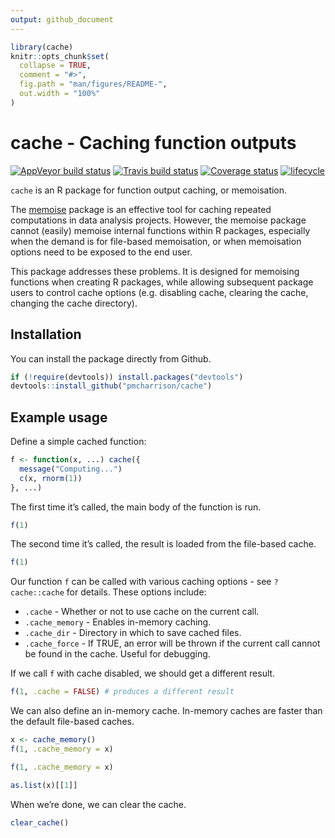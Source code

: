 ```yaml
---
output: github_document
---
```


<!-- README.md is generated from README.Rmd. Please edit that file -->

```r
library(cache)
knitr::opts_chunk$set(
  collapse = TRUE,
  comment = "#>",
  fig.path = "man/figures/README-",
  out.width = "100%"
)
```
# cache - Caching function outputs

[![AppVeyor build status](https://ci.appveyor.com/api/projects/status/github/pmcharrison/cache?branch=master&svg=true)](https://ci.appveyor.com/project/pmcharrison/cache)
[![Travis build status](https://travis-ci.org/pmcharrison/cache.svg?branch=master)](https://travis-ci.org/pmcharrison/cache)
[![Coverage status](https://coveralls.io/repos/github/pmcharrison/cache/badge.svg)](https://coveralls.io/r/pmcharrison/cache?branch=master)
[![lifecycle](https://img.shields.io/badge/lifecycle-experimental-orange.svg)](https://www.tidyverse.org/lifecycle/#experimental)

`cache` is an R package for function output caching, or memoisation.

The [memoise](https://cran.r-project.org/web/packages/memoise/index.html) package 
is an effective tool for caching repeated computations in data analysis projects.
However, the memoise package cannot (easily) memoise 
internal functions within R packages,
especially when the demand is for file-based memoisation,
or when memoisation options need to be exposed to the end user.

This package addresses these problems.
It is designed for memoising functions when creating R packages,
while allowing subsequent package users to control cache options
(e.g. disabling cache, clearing the cache, changing the cache directory).

## Installation

You can install the package directly from Github.

``` r
if (!require(devtools)) install.packages("devtools")
devtools::install_github("pmcharrison/cache")
```
## Example usage

Define a simple cached function:

```r
f <- function(x, ...) cache({
  message("Computing...")
  c(x, rnorm(1))
}, ...)
```

The first time it's called, the main body of the function is run.

```r
f(1) 
```

The second time it's called, the result is loaded from the file-based cache.

```r
f(1)
```

Our function `f` can be called with various caching options - 
see `?cache::cache` for details. 
These options include:

- `.cache` - Whether or not to use cache on the current call.
- `.cache_memory` - Enables in-memory caching.
- `.cache_dir` - Directory in which to save cached files.
- `.cache_force` - If TRUE, an error will be thrown if the current call
cannot be found in the cache. Useful for debugging.

If we call `f` with cache disabled, we should get a different result.

```r
f(1, .cache = FALSE) # produces a different result
```

We can also define an in-memory cache. 
In-memory caches are faster than the default file-based caches.

```r
x <- cache_memory()
f(1, .cache_memory = x)

f(1, .cache_memory = x)

as.list(x)[[1]]
```

When we're done, we can clear the cache.

```r
clear_cache()
```
